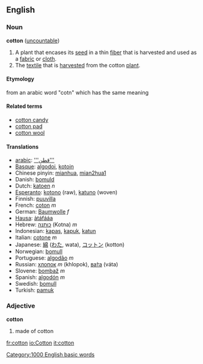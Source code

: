 ==English==
=== Noun ===
'''cotton''' ([[uncountable]])

#A plant that encases its [[seed]] in a thin [[fiber]] that is harvested and used as a [[fabric]] or [[cloth]].
# The [[textile]] that is [[harvest]]ed from the cotton [[plant]].


==== Etymology ====
from an arabic word "cotn" which has the same meaning


==== Related terms ====
*[[cotton candy]]
*[[cotton pad]]
*[[cotton wool]]

==== Translations ====
*[[arabic]]: [['''قطن''']]
*[[Basque]]: [[algodoi]], [[kotoin]]
*Chinese pinyin: [[mianhua]], [[mian2hua1]]
*Danish: [[bomuld]]
*Dutch: [[katoen]] ''n''
*[[Esperanto]]: [[kotono]] (raw), [[katuno]] (woven)
*Finnish: [[puuvilla]]
*French: [[coton]] ''m''
*German: [[Baumwolle]] ''f''
*[[Hausa]]: [[àtáfááa]]
*Hebrew: [[כותנה]] (Kotna) ''m''
*Indonesian: [[kapas]], [[kapuk]], [[katun]]
*Italian: [[cotone]] ''m''
*Japanese: [[綿]] ([[わた]], wata), [[コットン]] (kotton)
*Norwegian: [[bomull]]
*Portuguese: [[algodão]] ''m''
*Russian: [[хлопок]] ''m'' (khlopok), [[вата|ва́та]] (váta)
*Slovene: [[bombaž]] ''m''
*Spanish: [[algodón]] ''m''
*Swedish: [[bomull]]
*Turkish: [[pamuk]]

=== Adjective ===
'''cotton'''

# made of cotton

[[Category:1000 English basic words]]

[[fr:cotton]]
[[io:Cotton]]
[[it:cotton]]